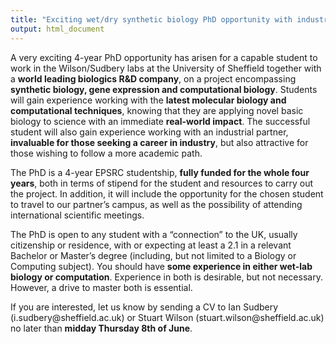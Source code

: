 ```yaml
---
title: "Exciting wet/dry synthetic biology PhD opportunity with industrial links"
output: html_document
---
```


A very exciting 4-year PhD opportunity has arisen for a capable student to work in the Wilson/Sudbery labs at the University of Sheffield together with a **world leading biologics R&D company**, on a project encompassing **synthetic biology, gene expression and computational biology**.  Students will gain experience working with the **latest molecular biology and computational techniques**, knowing that they are applying novel basic biology to science with an immediate **real-world impact**. The successful student will also gain experience working with an industrial partner, **invaluable for those seeking a career in industry**, but also attractive for those wishing to follow a more academic path.

 The PhD is a 4-year EPSRC studentship, **fully funded for the whole four years**, both in terms of stipend for the student and resources to carry out the project. In addition, it will include the opportunity for the chosen student to travel to our partner's campus, as well as the possibility of attending international scientific meetings. 
 
 The PhD is open to any student with a “connection” to the UK, usually citizenship or residence, with or expecting at least a 2.1 in a relevant Bachelor or Master’s degree (including, but not limited to a Biology or Computing subject). You should have **some experience in either wet-lab biology or computation**. Experience in both is desirable, but not necessary. However, a drive to master both is essential. 
 
 If you are interested, let us know by sending a CV to Ian Sudbery (i.sudbery@sheffield.ac.uk) or Stuart Wilson (stuart.wilson@sheffield.ac.uk) no later than **midday Thursday 8th of June**.